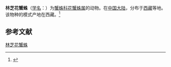 {{Speciesbox
| name = 林芝花蟹蛛
| status = 
| status_system = 
| image = 
| genus = Xysticus
| species = nyingchiensis
| authority = (Song et Zhu, 1995)<ref name="id14651" />
}}

'''林芝花蟹蛛'''（[[学名|学名]]：{{lang|la|''Xysticus nyingchiensis''}}）为[[蟹蛛科|蟹蛛科]][[花蟹蛛属|花蟹蛛属]]的动物。在[[中国大陆|中国大陆]]，分布于[[西藏自治区|西藏]]等地。该物种的模式产地在西藏。<ref name="id14651">{{cite web|title=林芝花蟹蛛|url=http://www.bioinfo.cn/db05/BjdwSpecies.php?action=view&id=14651|accessdate=2009-04-28|author=中国科学院动物研究所|work=《中国动物物种编目数据库》|publisher=中国科学院微生物研究所|archiveurl=https://web.archive.org/web/20160305093030/http://www.bioinfo.cn/db05/BjdwSpecies.php?action=view&id=14651|archivedate=2016-03-05|deadurl=yes}}</ref>

== 参考文献 ==
{{reflist}}
{{Wikispecies|Xysticus nyingchiensis}}
{{Taxonbar|from=Q3082489}}
{{Spider-stub}}
[[Category:花蟹蛛属|林芝花蟹蛛]]